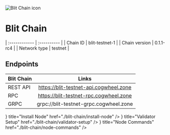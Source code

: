 
![Blit Chain icon](/icons/blitIcon.png)

# Blit Chain

| :------------      | :----------      |
| Chain ID           | blit-testnet-1      |
| Chain version      | 0.1.1-rc4  |
| Network type       | testnet   |

## Endpoints

| Blit Chain         | Links                                   |
| :------------      | :----------:                            |
| REST API           | https://blit-testnet-api.cogwheel.zone  |
| RPC                | https://blit-testnet-rpc.cogwheel.zone  |
| GRPC               | grpc://blit-testnet-grpc.cogwheel.zone  |

<Cards>
  <Card
    icon={<ChevronRightIcon />}
    title="Install Node"
    href="./blit-chain/install-node"
  />
  <Card
    icon={<ChevronRightIcon />}
    title="Validator Setup"
    href="./blit-chain/validator-setup"
  />
  <Card
    icon={<ChevronRightIcon />}
    title="Node Commands"
    href="./blit-chain/node-commands"
  />
</Cards>